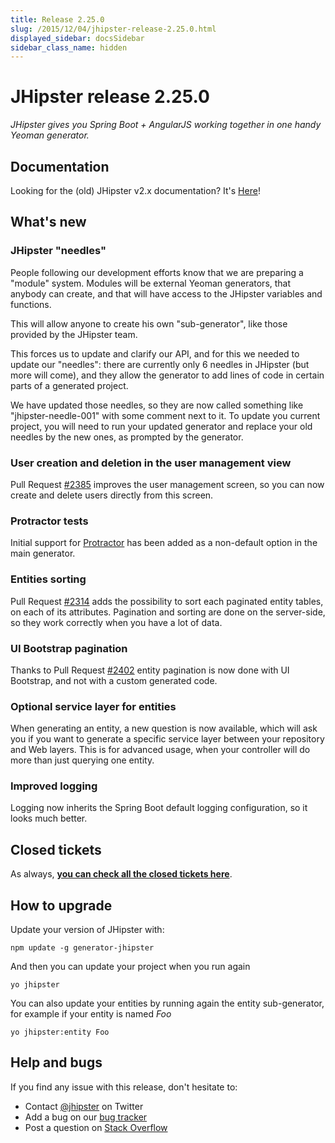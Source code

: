 ```yaml
---
title: Release 2.25.0
slug: /2015/12/04/jhipster-release-2.25.0.html
displayed_sidebar: docsSidebar
sidebar_class_name: hidden
---
```


JHipster release 2.25.0
==================

*JHipster gives you Spring Boot + AngularJS working together in one handy Yeoman generator.*

Documentation
----------

Looking for the (old) JHipster v2.x documentation? It's [Here](https://www.jhipster.tech/documentation-archive/)!

What's new
----------

### JHipster "needles"

People following our development efforts know that we are preparing a "module" system. Modules will be external Yeoman generators, that anybody can create, and that will have access to the JHipster variables and functions.

This will allow anyone to create his own "sub-generator", like those provided by the JHipster team.

This forces us to update and clarify our API, and for this we needed to update our "needles": there are currently only 6 needles in JHipster (but more will come), and they allow the generator to add lines of code in certain parts of a generated project.

We have updated those needles, so they are now called something like "jhipster-needle-001" with some comment next to it. To update you current project, you will need to run your updated generator and replace your old needles by the new ones, as prompted by the generator.

### User creation and deletion in the user management view

Pull Request [#2385](https://github.com/jhipster/generator-jhipster/pull/2385) improves the user management screen, so you can now create and delete users directly from this screen.

### Protractor tests

Initial support for [Protractor](https://github.com/angular/protractor) has been added as a non-default option in the main generator.

### Entities sorting

Pull Request [#2314](https://github.com/jhipster/generator-jhipster/pull/2314) adds the possibility to sort each paginated entity tables, on each of its attributes. Pagination and sorting are done on the server-side, so they work correctly when you have a lot of data.

### UI Bootstrap pagination

Thanks to Pull Request [#2402](https://github.com/jhipster/generator-jhipster/pull/2402) entity pagination is now done with UI Bootstrap, and not with a custom generated code.

### Optional service layer for entities

When generating an entity, a new question is now available, which will ask you if you want to generate a specific service layer between your repository and Web layers. This is for advanced usage, when your controller will do more than just querying one entity.

### Improved logging

Logging now inherits the Spring Boot default logging configuration, so it looks much better.

Closed tickets
------------

As always, __[you can check all the closed tickets here](https://github.com/jhipster/generator-jhipster/issues?q=milestone%3A2.25.0+is%3Aclosed)__.

How to upgrade
------------

Update your version of JHipster with:

```
npm update -g generator-jhipster
```

And then you can update your project when you run again

```
yo jhipster
```

You can also update your entities by running again the entity sub-generator, for example if your entity is named _Foo_

```
yo jhipster:entity Foo
```

Help and bugs
--------------

If you find any issue with this release, don't hesitate to:

- Contact [@jhipster](https://twitter.com/jhipster) on Twitter
- Add a bug on our [bug tracker](https://github.com/jhipster/generator-jhipster/issues?state=open)
- Post a question on [Stack Overflow](http://stackoverflow.com/tags/jhipster/info)

